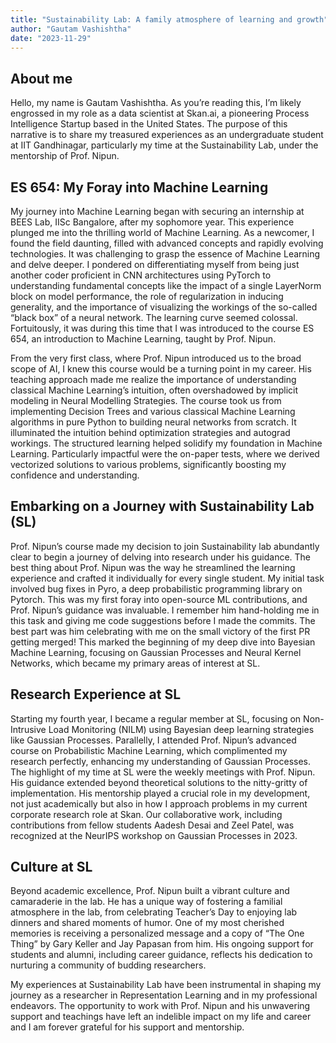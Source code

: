 ```yaml
---
title: "Sustainability Lab: A family atmosphere of learning and growth"
author: "Gautam Vashishtha"
date: "2023-11-29"
---
```


## About me
Hello, my name is Gautam Vashishtha. As you're reading this, I'm likely engrossed in my role as a data scientist at Skan.ai, a pioneering Process Intelligence Startup based in the United States. The purpose of this narrative is to share my treasured experiences as an undergraduate student at IIT Gandhinagar, particularly my time at the Sustainability Lab, under the mentorship of Prof. Nipun.

## ES 654: My Foray into Machine Learning

My journey into Machine Learning began with securing an internship at BEES Lab, IISc Bangalore, after my sophomore year. This experience plunged me into the thrilling world of Machine Learning. As a newcomer, I found the field daunting, filled with advanced concepts and rapidly evolving technologies. It was challenging to grasp the essence of Machine Learning and delve deeper. I pondered on differentiating myself from being just another coder proficient in CNN architectures using PyTorch to understanding fundamental concepts like the impact of a single LayerNorm block on model performance, the role of regularization in inducing generality, and the importance of visualizing the workings of the so-called "black box" of a neural network. The learning curve seemed colossal. Fortuitously, it was during this time that I was introduced to the course ES 654, an introduction to Machine Learning, taught by Prof. Nipun.

From the very first class, where Prof. Nipun introduced us to the broad scope of AI, I knew this course would be a turning point in my career. His teaching approach made me realize the importance of understanding classical Machine Learning's intuition, often overshadowed by implicit modeling in Neural Modelling Strategies. The course took us from implementing Decision Trees and various classical Machine Learning algorithms in pure Python to building neural networks from scratch. It illuminated the intuition behind optimization strategies and autograd workings. The structured learning helped solidify my foundation in Machine Learning. Particularly impactful were the on-paper tests, where we derived vectorized solutions to various problems, significantly boosting my confidence and understanding.

## Embarking on a Journey with Sustainability Lab (SL)
Prof. Nipun's course made my decision to join Sustainability lab abundantly clear to begin a journey of delving into research under his guidance. The best thing about Prof. Nipun was the way he streamlined the learning experience and crafted it individually for every single student. My initial task involved bug fixes in Pyro, a deep probabilistic programming library on Pytorch. This was my first foray into open-source ML contributions, and Prof. Nipun's guidance was invaluable. I remember him hand-holding me in this task and giving me code suggestions before I made the commits. The best part was him celebrating with me on the small victory of the first PR getting merged! This marked the beginning of my deep dive into Bayesian Machine Learning, focusing on Gaussian Processes and Neural Kernel Networks, which became my primary areas of interest at SL.

## Research Experience at SL
Starting my fourth year, I became a regular member at SL, focusing on Non-Intrusive
Load Monitoring (NILM) using Bayesian deep learning strategies like Gaussian
Processes. Parallelly, I attended Prof. Nipun's advanced course on Probabilistic Machine
Learning, which complimented my research perfectly, enhancing my understanding of
Gaussian Processes. The highlight of my time at SL were the weekly meetings with Prof. Nipun. His guidance extended beyond theoretical solutions to the nitty-gritty of implementation. His mentorship played a crucial role in my development, not just academically but also in how I approach problems in my current corporate research role at Skan. Our collaborative work, including contributions from fellow students Aadesh Desai and Zeel Patel, was recognized at the NeurIPS workshop on Gaussian Processes in 2023.

## Culture at SL
Beyond academic excellence, Prof. Nipun built a vibrant culture and camaraderie in the lab. He has a unique way of fostering a familial atmosphere in the lab, from celebrating Teacher’s Day to enjoying lab dinners and shared moments of humor. One of my most cherished memories is receiving a personalized message and a copy of “The One Thing” by Gary Keller and Jay Papasan from him. His ongoing support for students and alumni, including career guidance, reflects his dedication to nurturing a community of budding researchers.

My experiences at Sustainability Lab have been instrumental in shaping my journey as a researcher in Representation Learning and in my professional endeavors. The opportunity to work with Prof. Nipun and his unwavering support and teachings have left an indelible impact on my life and career and I am forever grateful for his support and mentorship.
